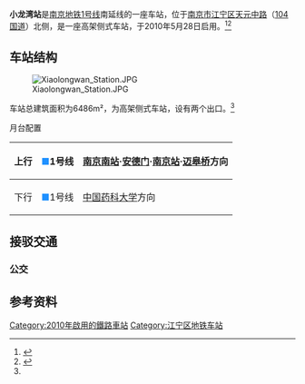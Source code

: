 {{Station Infobox
| name                = 小龙湾
| eng_name            = XIAOLONGWAN
| linecolour          = {{南京地铁线路色|1}}
| linecolour2 = 
| image               = Nanjing Metro Xiaolongwan Station.jpg
| alt                 = 
| caption             = 小龙湾站大字壁
| address             = {{CHN}}[[江苏省|江苏省]][[南京市|南京市]][[江宁区|江宁区]]天元中路
| coordinates         =
| color               = 
| line                = {{南京地铁线路名|1}}
| connections = [[南京公交|南京公交]]
| distance            = 
| platform            = 2个侧式站台
| PlatformType        = 
| tracks              = 
| structure           = 高架二层车站（1号线）
| Interchange         = 
| disabled            =
| exits               = 2
| code                = 
| zone                = 
| website             = 
| first               = {{南京地铁线路名|1}}<br>往{{站|中国药科大学}}方向：6:28<br>往{{站|迈皋桥}}方向：6:01
| last                = {{南京地铁线路名|1}}<br>往{{站|中国药科大学}}方向：0:06<br>往{{站|迈皋桥}}方向：23:42
| opened              = {{南京地铁线路名|1}} {{Start date|2010|5|28|df=y}}
| passengers          = 
| pass_year           = 
| pass_rank           = 
| services            = {{Adjacent stations|system=NJM|line1=1|left1=百家湖|right1=竹山路}}
| other_services      = 
| route_map           =
}}

'''小龙湾站'''是[[南京地铁|南京地铁]][[南京地铁1号线|1号线]]南延线的一座车站，位于[[南京市|南京市]][[江宁区_(南京市)|江宁区]][[天元中路|天元中路]]（[[104国道|104国道]]）北侧，是一座高架侧式车站，于2010年5月28日启用。<ref>{{cite web|url=http://epaper.yangtse.com/yzwb/2010-05/27/content_138600.htm |title=地铁新线开通! 一号线南延线明晨6点运营 二号线明天上午10点运营 |publisher=扬子晚报 |deadurl=yes |archiveurl=https://web.archive.org/web/20131113082356/http://epaper.yangtse.com/yzwb/2010-05/27/content_138600.htm |archivedate=2013-11-13 }}</ref><ref name="nj-dt">{{cite web|url=http://www.nj-dt.com/index2_8.asp |title=车站简介 |publisher=南京地铁 |deadurl=yes |archiveurl=https://web.archive.org/web/20131106014733/http://www.nj-dt.com/index2_8.asp |archivedate=2013-11-06 }}</ref>

==车站结构==
[[File:Xiaolongwan_Station.JPG|thumb]]

车站总建筑面积为6486m²，为高架侧式车站，设有两个出口。<ref name="nj-dt"/>

;月台配置
{| border="1" cellspacing="0" cellpadding="3" frame="hsides" rules="rows"
|-
! 上行
| <span style="color:#1E90FF;">■</span>1号线
| [[南京南站_(地铁)|南京南站]]·[[安德门站|安德门]]·[[南京站_(地铁)|南京站]]·[[迈皋桥站|迈皋桥]]方向
|-
! 下行
| <span style="color:#1E90FF;">■</span>1号线
| [[中国药科大学站|中国药科大学]]方向
|}

==接驳交通==
===公交===
{{南京公交线路简单列表|station=小龙湾地铁站（近1出口及进出站行人天桥）|719|810|829|838|851|856}}
{{南京公交线路简单列表|station=天元路·淮浦路（近2出口及进出站行人天桥）|856}}

==参考资料==
{{reflist}}

{{鐵路車站小作品}}
{{南京地铁1号线车站}}

[[Category:2010年啟用的鐵路車站|Category:2010年啟用的鐵路車站]]
[[Category:江宁区地铁车站|Category:江宁区地铁车站]]